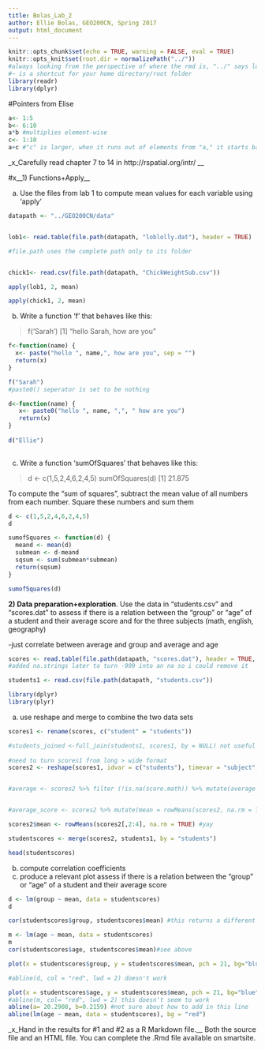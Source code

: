 ```yaml
---
title: Bolas_Lab_2
author: Ellie Bolas, GEO200CN, Spring 2017
output: html_document
---
```

```r
knitr::opts_chunk$set(echo = TRUE, warning = FALSE, eval = TRUE)
knitr::opts_knit$set(root.dir = normalizePath("../"))
#always looking from the perspective of where the rmd is, "../" says look outside of this folder
#~ is a shortcut for your home directory/root folder
library(readr)
library(dplyr)

```

#Pointers from Elise
```r
a<- 1:5
b<- 6:10
a*b #multiplies element-wise
c<- 1:10
a+c #"c" is larger, when it runs out of elements from "a," it starts back over at the beginning of "a"

```


_x_Carefully read chapter 7 to 14 in http://rspatial.org/intr/ __


#x__1) Functions+Apply__

a) Use the files from lab 1 to compute mean values for each variable using 'apply'

```r
datapath <- "../GEO200CN/data"


lob1<- read.table(file.path(datapath, "loblolly.dat"), header = TRUE) 

#file.path uses the complete path only to its folder


chick1<- read.csv(file.path(datapath, "ChickWeightSub.csv"))

```

```r
apply(lob1, 2, mean)

apply(chick1, 2, mean)
```


b) Write a function 'f' that behaves like this:

  > f('Sarah')
  [1] "hello Sarah, how are you"
  
  
```r
f<-function(name) {
  x<- paste("hello ", name,", how are you", sep = "")
  return(x)
}

f("Sarah")
#paste0() seperator is set to be nothing

d<-function(name) {
   x<- paste0("hello ", name, ",", " how are you")
   return(x)
}
     
d("Ellie")
  
```

c) Write a function 'sumOfSquares' that behaves like this:

  > d <- c(1,5,2,4,6,2,4,5)
  > sumOfSquares(d)
  [1] 21.875

To compute the "sum of squares", subtract the mean value of all numbers from each number. Square these numbers and sum them

```r
d <- c(1,5,2,4,6,2,4,5)
d

sumofSquares <- function(d) {
  meand <- mean(d)
  submean <- d-meand
  sqsum <- sum(submean*submean)
  return(sqsum)
}

sumofSquares(d)

```


__2) Data preparation+exploration__. Use the data in "students.csv" and "scores.dat" to assess if there is a relation between the "group" or "age" of a student and their average score and for the three subjects (math, english, geography)

-just correlate between average and group and average and age
```r
scores <- read.table(file.path(datapath, "scores.dat"), header = TRUE, na.strings = c("", " ", "-999"))
#added na.strings later to turn -999 into an na so i could remove it

students1 <- read.csv(file.path(datapath, "students.csv"))

library(dplyr)
library(plyr)

```

a) use reshape and merge to combine the two data sets
```r
scores1 <- rename(scores, c("student" = "students"))

#students_joined <-full_join(students1, scores1, by = NULL) not useful right now
  
#need to turn scores1 from long > wide format
scores2 <- reshape(scores1, idvar = c("students"), timevar = "subject", direction = "wide")


#average <- scores2 %>% filter (!is.na(score.math)) %>% mutate(average = mean(c(score.math, score.english, score.geography))) this didn't work


#average_score <- scores2 %>% mutate(mean = rowMeans(scores2, na.rm = TRUE, dims =1)) doesn't work b/c scores2 is not numeric

scores2$mean <- rowMeans(scores2[,2:4], na.rm = TRUE) #yay

studentscores <- merge(scores2, students1, by = "students")

head(studentscores)

```


b) compute correlation coefficients
c) produce a relevant plot
assess if there is a relation between the "group" or "age" of a student and their average score

```r
d <- lm(group ~ mean, data = studentscores)
d

cor(studentscores$group, studentscores$mean) #this returns a different number...

m <- lm(age ~ mean, data = studentscores)
m
cor(studentscores$age, studentscores$mean)#see above

plot(x = studentscores$group, y = studentscores$mean, pch = 21, bg="blue")

#abline(d, col = "red", lwd = 2) doesn't work

plot(x = studentscores$age, y = studentscores$mean, pch = 21, bg="blue")
#abline(m, col= "red", lwd = 2) this doesn't seem to work
abline(a= 20.2908, b=0.2159) #not sure about how to add in this line
abline(lm(age ~ mean, data = studentscores), bg = "red")


```


_x_Hand in the results for #1 and #2 as a R Markdown file.__ Both the source file and an HTML file. You can complete the .Rmd file available on smartsite.
 

